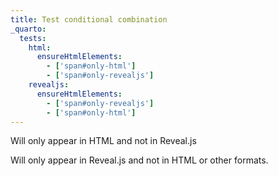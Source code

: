 ```yaml
---
title: Test conditional combination
_quarto:
  tests:
    html:
      ensureHtmlElements:
        - ['span#only-html']
        - ['span#only-revealjs']
    revealjs: 
      ensureHtmlElements:
        - ['span#only-revealjs']
        - ['span#only-html']
---
```


::: {.content-visible when-format="html" unless-format="revealjs"}

[Will only appear in HTML and not in Reveal.js]{#only-html}

:::

::: {.content-visible when-format="revealjs"}

[Will only appear in Reveal.js and not in HTML or other formats.]{#only-revealjs}

:::